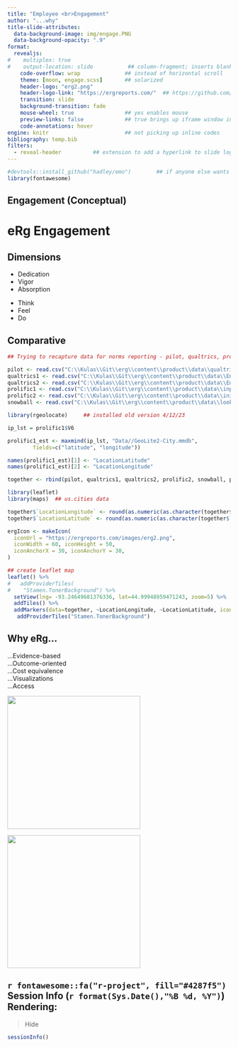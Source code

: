 ```yaml
---
title: "Employee <br>Engagement" 
author: "...why" 
title-slide-attributes: 
  data-background-image: img/engage.PNG
  data-background-opacity: ".9"
format:
  revealjs:
#    multiplex: true
#    output-location: slide           ## column-fragment; inserts blank 2nd slide
    code-overflow: wrap              ## instead of horizontal scroll
    theme: [moon, engage.scss]       ## solarized
    header-logo: "erg2.png"
    header-logo-link: "https://ergreports.com/"  ## https://github.com/shafayetShafee/reveal-header#readme
    transition: slide
    background-transition: fade
    mouse-wheel: true                ## yes enables mouse
    preview-links: false             ## true brings up iframe window instead of "site"
    code-annotations: hover 
engine: knitr                        ## not picking up inline codes
bibliography: temp.bib
filters: 
  - reveal-header          ## extension to add a hyperlink to slide logo
---
```


```r
#devtools::install_github("hadley/emo")        ## if anyone else wants to render
library(fontawesome)
```

## Engagement (Conceptual)



# eRg Engagement 

## Dimensions

::: {layout="[70,30]"}
::: first-column
+ Dedication
+ Vigor
+ Absorption
:::

::: second-column
+ Think
+ Feel
+ Do
:::
:::

## Comparative

```r

## Trying to recapture data for norms reporting - pilot, qualtrics, prolific, and snowball (Eagle; final data collection at MSU); 4/12/23

pilot <- read.csv("C:\\Kulas\\Git\\erg\\content\\product\\data\\qualtrics_pilot_data.csv")[-c(1:2),c(14:15)]  ## n = 232 (November 2021)
qualtrics1 <- read.csv("C:\\Kulas\\Git\\erg\\content\\product\\data\\Engagement+(Attitudinal)_October+12,+2021_08.02.csv")[-c(1:2),c(14:15)]
qualtrics2 <- read.csv("C:\\Kulas\\Git\\erg\\content\\product\\data\\Engagement+(Substantive)_October+12,+2021_08.01.csv")[-c(1:2),c(14:15)]
prolific1 <- read.csv("C:\\Kulas\\Git\\erg\\content\\product\\data\\inprogress.csv")[-c(1:2),] ## lat/long missing
prolific2 <- read.csv("C:\\Kulas\\Git\\erg\\content\\product\\data\\initial_data_screen.csv")[-c(1:2),c(14:15)]
snowball <- read.csv("C:\\Kulas\\Git\\erg\\content\\product\\data\\lookie.12.2.csv")[-c(1:2),c(14:15)]

library(rgeolocate)     ## installed old version 4/12/23

ip_lst = prolific1$V6

prolific1_est <- maxmind(ip_lst, "Data//GeoLite2-City.mmdb", 
        fields=c("latitude", "longitude"))

names(prolific1_est)[1] <- "LocationLatitude"
names(prolific1_est)[2] <- "LocationLongitude"

together <- rbind(pilot, qualtrics1, qualtrics2, prolific2, snowball, prolific1_est)

library(leaflet)
library(maps)  ## us.cities data

together$`LocationLongitude` <- round(as.numeric(as.character(together$`LocationLongitude`)),1) ## mask actual geographic location
together$`LocationLatitude` <- round(as.numeric(as.character(together$`LocationLatitude`)),1)

ergIcon <- makeIcon(
  iconUrl = "https://ergreports.com/images/erg2.png",
  iconWidth = 60, iconHeight = 50,
  iconAnchorX = 30, iconAnchorY = 30,
)

## create leaflet map
leaflet() %>% 
#   addProviderTiles(
#    "Stamen.TonerBackground") %>% 
  setView(lng= -93.24649681376336, lat=44.99948959471243, zoom=5) %>%
  addTiles() %>%
  addMarkers(data=together, ~LocationLongitude, ~LocationLatitude, icon = ergIcon,  clusterOptions = markerClusterOptions(spiderfyDistanceMultiplier=1.5)) %>%
   addProviderTiles("Stamen.TonerBackground") 

```

## Why eRg...

::: {.bigger}
[...Evidence-based]{.fragment .fade-in-then-semi-out fragment-index=1} 
<br>[...Outcome-oriented]{.fragment .fade-in-then-semi-out fragment-index=2}
<br>[...Cost equivalence]{.fragment .fade-in-then-semi-out fragment-index=3}
<br>[...Visualizations]{.fragment .fade-in-then-semi-out fragment-index=4}
<br>[...Access]{.fragment .fade-in fragment-index=5}
:::

![](img/quarto.png){.fragment .fade-in-then-out fragment-index=1 .absolute height="300" right="0" top="0"}

![](img/couch.jpg){.fragment .fade-in-then-out fragment-index=2 .absolute height="300" right="0" top="0"}

## `r fontawesome::fa("r-project", fill="#4287f5")` Session Info (`r format(Sys.Date(),"%B %d, %Y")`) Rendering: 

>Hide

```r
sessionInfo()
```


